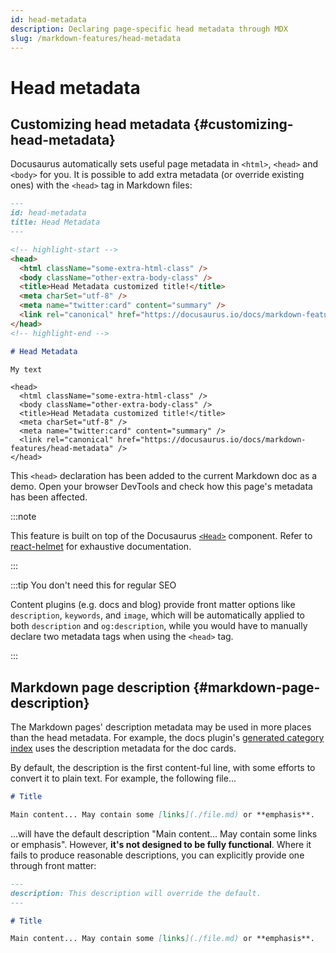 ```yaml
---
id: head-metadata
description: Declaring page-specific head metadata through MDX
slug: /markdown-features/head-metadata
---
```


# Head metadata

## Customizing head metadata {#customizing-head-metadata}

Docusaurus automatically sets useful page metadata in `<html>`, `<head>` and `<body>` for you. It is possible to add extra metadata (or override existing ones) with the `<head>` tag in Markdown files:

```md title="markdown-features-head-metadata.md"
---
id: head-metadata
title: Head Metadata
---

<!-- highlight-start -->
<head>
  <html className="some-extra-html-class" />
  <body className="other-extra-body-class" />
  <title>Head Metadata customized title!</title>
  <meta charSet="utf-8" />
  <meta name="twitter:card" content="summary" />
  <link rel="canonical" href="https://docusaurus.io/docs/markdown-features/head-metadata" />
</head>
<!-- highlight-end -->

# Head Metadata

My text
```

```mdx-code-block
<head>
  <html className="some-extra-html-class" />
  <body className="other-extra-body-class" />
  <title>Head Metadata customized title!</title>
  <meta charSet="utf-8" />
  <meta name="twitter:card" content="summary" />
  <link rel="canonical" href="https://docusaurus.io/docs/markdown-features/head-metadata" />
</head>
```

This `<head>` declaration has been added to the current Markdown doc as a demo. Open your browser DevTools and check how this page's metadata has been affected.

:::note

This feature is built on top of the Docusaurus [`<Head>`](./../../docusaurus-core.md#head) component. Refer to [react-helmet](https://github.com/nfl/react-helmet) for exhaustive documentation.

:::

:::tip You don't need this for regular SEO

Content plugins (e.g. docs and blog) provide front matter options like `description`, `keywords`, and `image`, which will be automatically applied to both `description` and `og:description`, while you would have to manually declare two metadata tags when using the `<head>` tag.

:::

## Markdown page description {#markdown-page-description}

The Markdown pages' description metadata may be used in more places than the head metadata. For example, the docs plugin's [generated category index](../docs/sidebar/items.md#generated-index-page) uses the description metadata for the doc cards.

By default, the description is the first content-ful line, with some efforts to convert it to plain text. For example, the following file...

```md
# Title

Main content... May contain some [links](./file.md) or **emphasis**.
```

...will have the default description "Main content... May contain some links or emphasis". However, **it's not designed to be fully functional**. Where it fails to produce reasonable descriptions, you can explicitly provide one through front matter:

```md
---
description: This description will override the default.
---

# Title

Main content... May contain some [links](./file.md) or **emphasis**.
```
